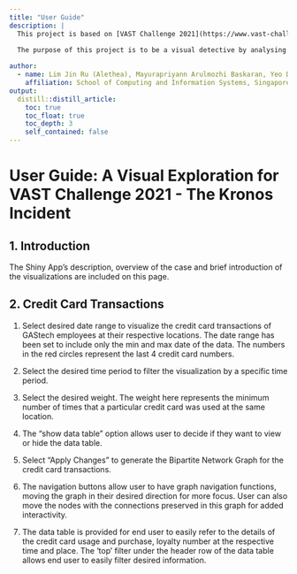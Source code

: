 ```yaml
---
title: "User Guide"
description: |
  This project is based on [VAST Challenge 2021](https://www.vast-challenge.github.io/2021/).
    
  The purpose of this project is to be a visual detective by analysing the issues through visual representations.

author:
  - name: Lim Jin Ru (Alethea), Mayurapriyann Arulmozhi Baskaran, Yeo Ding Run (Darius) 
    affiliation: School of Computing and Information Systems, Singapore Management University
output:
  distill::distill_article:
    toc: true
    toc_float: true
    toc_depth: 3
    self_contained: false
---
```


# User Guide: A Visual Exploration for VAST Challenge 2021 - The Kronos Incident

## 1. Introduction

The Shiny App’s description, overview of the case and brief introduction of the visualizations are included on this page.

## 2. Credit Card Transactions

1)	Select desired date range to visualize the credit card transactions of GAStech employees at their respective locations. The date range has been set to include only the min and max date of the data. The numbers in the red circles represent the last 4 credit card numbers. 

2)	Select the desired time period to filter the visualization by a specific time period. 

3)	Select the desired weight. The weight here represents the minimum number of times that a particular credit card was used at the same location.

4)	The “show data table” option allows user to decide if they want to view or hide the data table. 

5)	Select “Apply Changes” to generate the Bipartite Network Graph for the credit card transactions. 

6)	The navigation buttons allow user to have graph navigation functions, moving the graph in their desired direction for more focus. User can also move the nodes with the connections preserved in this graph for added interactivity. 

7)	The data table is provided for end user to easily refer to the details of the credit card usage and purchase, loyalty number at the respective time and place. The ‘top’ filter under the header row of the data table allows end user to easily filter desired information. 
